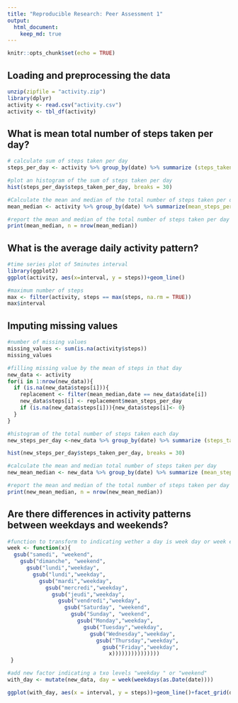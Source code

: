 ```yaml
---
title: "Reproducible Research: Peer Assessment 1"
output: 
  html_document:
    keep_md: true
---
```

```r
knitr::opts_chunk$set(echo = TRUE)
```

## Loading and preprocessing the data
```r
unzip(zipfile = "activity.zip")
library(dplyr)
activity <- read.csv("activity.csv")
activity <- tbl_df(activity)

```




## What is mean total number of steps taken per day?
```r
# calculate sum of steps taken per day
steps_per_day <- activity %>% group_by(date) %>% summarize (steps_taken_per_day = sum(steps, na.rm = TRUE))

#plot an histogram of the sum of steps taken per day
hist(steps_per_day$steps_taken_per_day, breaks = 30)

#Calculate the mean and median of the total number of steps taken per day
mean_median <- activity %>% group_by(date) %>% summarize(mean_steps_per_day = mean(steps,na.rm =TRUE), median_steps_per_day = median(steps, na.rm = TRUE))

#report the mean and median of the total number of steps taken per day
print(mean_median, n = nrow(mean_median))

```



## What is the average daily activity pattern?
```r
#time series plot of 5minutes interval
library(ggplot2)
ggplot(activity, aes(x=interval, y = steps))+geom_line()

#maximum number of steps
max <- filter(activity, steps == max(steps, na.rm = TRUE))
max$interval
```



## Imputing missing values
```r
#number of missing values
missing_values <- sum(is.na(activity$steps))
missing_values

#filling missing value by the mean of steps in that day
new_data <- activity
for(i in 1:nrow(new_data)){
  if (is.na(new_data$steps[i])){
    replacement <- filter(mean_median,date == new_data$date[i])
    new_data$steps[i] <- replacement$mean_steps_per_day
    if (is.na(new_data$steps[i])){new_data$steps[i]<- 0}
  }
}

#histogram of the total number of steps taken each day
new_steps_per_day <-new_data %>% group_by(date) %>% summarize (steps_taken_per_day = sum(steps, na.rm = TRUE))

hist(new_steps_per_day$steps_taken_per_day, breaks = 30)

#calculate the mean and median total number of steps taken per day
new_mean_median <- new_data %>% group_by(date) %>% summarize (mean_steps_per_day = mean(steps, na.rm = TRUE), median_steps_per_day = median(steps, na.rm = TRUE))

#report the mean and median of the total number of steps taken per day
print(new_mean_median, n = nrow(new_mean_median))


```



## Are there differences in activity patterns between weekdays and weekends?
```r


#function to transform to indicating wether a day is week day or week end (in french and english)
week <- function(x){
  gsub("samedi", "weekend",
    gsub("dimanche", "weekend",
      gsub("lundi","weekday",
        gsub("lundi","weekday",
          gsub("mardi","weekday",
            gsub("mercredi","weekday",
              gsub("jeudi","weekday",
                gsub("vendredi","weekday",
                  gsub("Saturday", "weekend",
                    gsub("Sunday", "weekend",
                      gsub("Monday","weekday",
                        gsub("Tuesday","weekday",
                          gsub("Wednesday","weekday",
                            gsub("Thursday","weekday",
                              gsub("Friday","weekday",
                                x)))))))))))))))
 }

#add new factor indicating a txo levels "weekday " or "weekend"
with_day <- mutate(new_data, day = week(weekdays(as.Date(date))))

ggplot(with_day, aes(x = interval, y = steps))+geom_line()+facet_grid(day~.)
```


